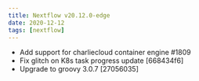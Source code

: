```yaml
---
title: Nextflow v20.12.0-edge
date: 2020-12-12
tags: [nextflow]
---
```


- Add support for charliecloud container engine #1809
- Fix glitch on K8s task progress update [668434f6]
- Upgrade to groovy 3.0.7 [27056035]

